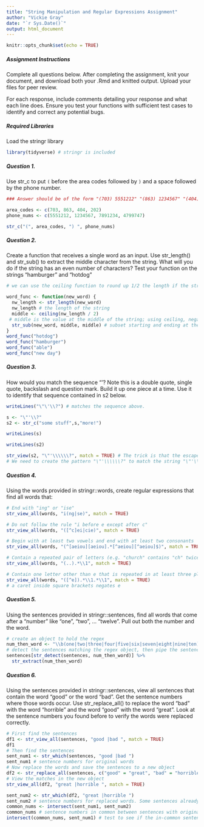 ```yaml
---
title: "String Manipulation and Regular Expressions Assignment"
author: "Vickie Gray"
date: "`r Sys.Date()`"
output: html_document
---
```


```r
knitr::opts_chunk$set(echo = TRUE)

```

##### Assignment Instructions

Complete all questions below. After completing the assignment, knit your document, and download both your .Rmd and knitted output. Upload your files for peer review. 

For each response, include comments detailing your response and what each line does. Ensure you test your functions with sufficient test cases to identify and correct any potential bugs.

##### Required Libraries

Load the stringr library

```r
library(tidyverse) # stringr is included
```

##### Question 1.

Use str_c to put `(` before the area codes followed by `)` and a space followed by the phone number. 

```r

### Answer should be of the form "(703) 5551212" "(863) 1234567" "(404) 7891234" "(202) 4799747"

area_codes <- c(703, 863, 404, 202)
phone_nums <- c(5551212, 1234567, 7891234, 4799747)

str_c("(", area_codes, ") ", phone_nums)
```

##### Question 2.

Create a function that receives a single word as an input. Use str_length() and str_sub() to extract the middle character from the string. What will you do if the string has an even number of characters? Test your function on the strings “hamburger” and “hotdog”

```r
# we can use the ceiling function to round up 1/2 the length if the string has an even number of characters

word_func <- function(new_word) {
  nw_length <- str_length(new_word)
  nw_length # the length of the string
  middle <- ceiling(nw_length / 2)
 # middle is the value at the middle of the string; using ceiling, negative numbers round down, positive number round up to the smallest integer larger than n
  str_sub(new_word, middle, middle) # subset starting and ending at the value stored in middle
}
word_func("hotdog")
word_func("hamburger")
word_func("able")
word_func("new day")
```

##### Question 3. 

How would you match the sequence "’\? Note this is a double quote, single quote, backslash and question mark. Build it up one piece at a time. Use it to identify that sequence contained in s2 below.

```r
writeLines("\"\'\\?") # matches the sequence above.

s <- "\"'\\?"
s2 <- str_c("some stuff",s,"more!")

writeLines(s)

writeLines(s2)

str_view(s2, "\"'\\\\\\?", match = TRUE) # The trick is that the escape characters in s2 need to be escaped again in str_view.
# We need to create the pattern "\"'\\\\\\?" to match the string "\"'\\?"
```

##### Question 4. 

Using the words provided in stringr::words, create regular expressions that find all words that:

```r

# End with "ing" or "ise"
str_view_all(words, "i(ng|se)", match = TRUE)

# Do not follow the rule "i before e except after c"
str_view_all(words, "([^c]ei|cie)", match = TRUE)

# Begin with at least two vowels and end with at least two consonants
str_view_all(words, "(^[aeiou][aeiou].*[^aeiou][^aeiou]$)", match = TRUE)

# Contain a repeated pair of letters (e.g. "church" contains "ch" twice)
str_view_all(words, "(..).*\\1", match = TRUE)
```

```r
# Contain one letter other than e that is repeated in at least three places (e.g. “appropriate” contains three “p”s.)
str_view_all(words, "([^e]).*\\1.*\\1", match = TRUE)
# a caret inside square brackets negates e

```

##### Question 5. 

Using the sentences provided in stringr::sentences, find all words that come after a “number” like “one”, “two”, … “twelve”. Pull out both the number and the word.

```r
# create an object to hold the regex
num_then_word <- "\\b(one|two|three|four|five|six|seven|eight|nine|ten) +(\\w+)"
# detect the sentences matching the regex object, then pipe the sentences to str_extract to pull out the  number then word
sentences[str_detect(sentences, num_then_word)] %>%
  str_extract(num_then_word)
```

##### Question 6. 

Using the sentences provided in stringr::sentences, view all sentences that contain the word “good” or the word “bad”. Get the sentence numbers where those words occur. Use str_replace_all() to replace the word “bad” with the word “horrible” and the word “good” with the word “great”. Look at the sentence numbers you found before to verify the words were replaced correctly.

```r
# First find the sentences
df1 <- str_view_all(sentences, "good |bad ", match = TRUE)
df1
# Then find the sentences
sent_num1 <- str_which(sentences, "good |bad ")
sent_num1 # sentence numbers for original words
# Now replace the words and save the sentences to a new object
df2 <- str_replace_all(sentences, c("good" = "great", "bad" = "horrible"))
# View the matches in the new object
str_view_all(df2, "great |horrible ", match = TRUE)

sent_num2 <- str_which(df2, "great |horrible ")
sent_num2 # sentence numbers for replaced words. Some sentences already had the words "great" and "horrible" in them, so the new list of sentences is longer than the original. We can look for the intersect of the original and changed sentences:
common_nums <- intersect(sent_num1, sent_num2)
common_nums # sentence numbers in common between sentences with original and replaced words
intersect(common_nums, sent_num1) # test to see if the in-common sentence numbers match the original sentence numbers. They do. All the original words have been changed. 
```


